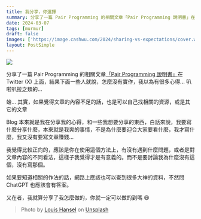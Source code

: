 ```yaml
---
title: 我分享，你選擇
summary: 分享了一篇 Pair Programming 的相關文章「Pair Programming 說明書」在 Twitter (X) 上面的心得文
date: 2024-03-07
tags: [murmur]
draft: false
images: ['https://image.cashwu.com/2024/sharing-vs-expectations/cover.webp']
layout: PostSimple
---
```


![](https://image.cashwu.com/2024/sharing-vs-expectations/cover.webp)

分享了一篇 Pair Programming 的相關文章[「Pair Programming 說明書」](/blog/pair-programming-company-instructions/)在 Twitter (X) 上面，結果下面一些人就說，怎麼沒有實作，我以為有很多心得... 叭啦叭拉之類的...

蛤... 其實，如果覺得文章的內容不足的話，也是可以自己找相關的資源，或是其它的文章

Blog 本來就是我在分享我的心得，和一些我想要分享的東西，白話來說，我要寫什麼分享什麼，本來就是我爽的事情，不是為什麼要迎合大家要看什麼，我才寫什麼，我又沒有要寫文章賺錢...

我覺得比較正向的，應該是你在使用這個方法上，有沒有遇到什麼問題，或者是對文章內容的不同看法，這樣子我覺得才是有意義的。而不是要討論我為什麼沒有這個，沒有寫那個。

如果要知道相關的作法的話，網路上應該也可以查到很多大神的資料，不然問 ChatGPT 也應該會有答案。

又在者，我就算分享了我怎麼做的，你就一定可以做的到嗎 😆

> Photo by [Louis Hansel](https://unsplash.com/@louishansel?utm_content=creditCopyText&utm_medium=referral&utm_source=unsplash) on [Unsplash](https://unsplash.com/photos/grayscale-photo-of-bartender-pouring-liquid-in-wine-glass-dNgwsE2HRJw?utm_content=creditCopyText&utm_medium=referral&utm_source=unsplash)
